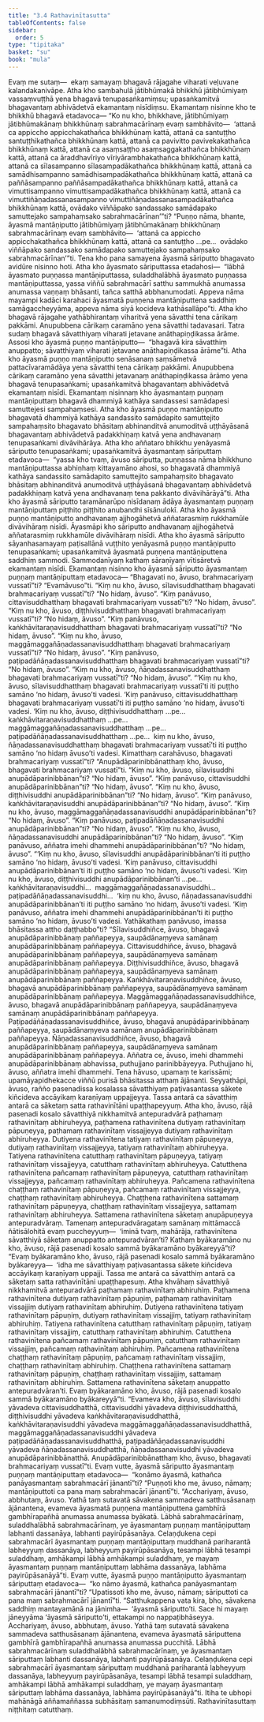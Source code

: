 ```yaml
---
title: "3.4 Rathavinītasutta"
tableOfContents: false
sidebar:
  order: 5
type: "tipitaka"
basket: "su"
book: "mula"
---
```



<DynamicBreadcrumb />

<Division number="252" book="mula" bookNo="9" page="199">

<Paragraph number="855" book="mula">
Evaṃ me sutaṃ—  ekaṃ samayaṃ bhagavā rājagahe viharati veḷuvane kalandakanivāpe. Atha kho sambahulā jātibhūmakā bhikkhū jātibhūmiyaṃ vassaṃvuṭṭhā yena bhagavā tenupasaṅkamiṃsu; upasaṅkamitvā bhagavantaṃ abhivādetvā ekamantaṃ nisīdiṃsu. Ekamantaṃ nisinne kho te bhikkhū bhagavā etadavoca—
</Paragraph>

<Paragraph number="856" book="mula">
“Ko nu kho, bhikkhave, jātibhūmiyaṃ jātibhūmakānaṃ bhikkhūnaṃ sabrahmacārīnaṃ evaṃ sambhāvito—  ‘attanā ca appiccho appicchakathañca bhikkhūnaṃ kattā, attanā ca santuṭṭho santuṭṭhikathañca bhikkhūnaṃ kattā, attanā ca pavivitto pavivekakathañca bhikkhūnaṃ kattā, attanā ca asaṃsaṭṭho asaṃsaggakathañca bhikkhūnaṃ kattā, attanā ca āraddhavīriyo vīriyārambhakathañca bhikkhūnaṃ kattā, attanā ca sīlasampanno sīlasampadākathañca bhikkhūnaṃ kattā, attanā ca samādhisampanno samādhisampadākathañca bhikkhūnaṃ kattā, attanā ca paññāsampanno paññāsampadākathañca bhikkhūnaṃ kattā, attanā ca vimuttisampanno vimuttisampadākathañca bhikkhūnaṃ kattā, attanā ca vimuttiñāṇadassanasampanno vimuttiñāṇadassanasampadākathañca bhikkhūnaṃ kattā, ovādako viññāpako sandassako samādapako samuttejako sampahaṃsako sabrahmacārīnan’”ti? “Puṇṇo nāma, bhante, āyasmā mantāṇiputto jātibhūmiyaṃ jātibhūmakānaṃ bhikkhūnaṃ sabrahmacārīnaṃ evaṃ sambhāvito—  ‘attanā ca appiccho appicchakathañca bhikkhūnaṃ kattā, attanā ca santuṭṭho …pe…  ovādako viññāpako sandassako samādapako samuttejako sampahaṃsako sabrahmacārīnan’”ti.
</Paragraph>

</Division>
<Division number="253" book="mula" bookNo="9" page="199">

<Paragraph number="857" book="mula">
Tena kho pana samayena āyasmā sāriputto bhagavato avidūre nisinno hoti. Atha kho āyasmato sāriputtassa etadahosi—  “lābhā āyasmato puṇṇassa mantāṇiputtassa, suladdhalābhā āyasmato puṇṇassa mantāṇiputtassa, yassa viññū sabrahmacārī satthu sammukhā anumassa anumassa vaṇṇaṃ bhāsanti, tañca satthā abbhanumodati. Appeva nāma mayampi kadāci karahaci āyasmatā puṇṇena mantāṇiputtena saddhiṃ samāgaccheyyāma, appeva nāma siyā kocideva kathāsallāpo”ti.
</Paragraph>

</Division>
<Division number="254" book="mula" bookNo="9" page="200">

<Paragraph number="858" book="mula">
Atha kho bhagavā rājagahe yathābhirantaṃ viharitvā yena sāvatthi tena cārikaṃ pakkāmi. Anupubbena cārikaṃ caramāno yena sāvatthi tadavasari. Tatra sudaṃ bhagavā sāvatthiyaṃ viharati jetavane anāthapiṇḍikassa ārāme. Assosi kho āyasmā puṇṇo mantāṇiputto—  “bhagavā kira sāvatthiṃ anuppatto; sāvatthiyaṃ viharati jetavane anāthapiṇḍikassa ārāme”ti.
</Paragraph>

</Division>
<Division number="255" book="mula" bookNo="9" page="200">

<Paragraph number="859" book="mula">
Atha kho āyasmā puṇṇo mantāṇiputto senāsanaṃ saṃsāmetvā pattacīvaramādāya yena sāvatthi tena cārikaṃ pakkāmi. Anupubbena cārikaṃ caramāno yena sāvatthi jetavanaṃ anāthapiṇḍikassa ārāmo yena bhagavā tenupasaṅkami; upasaṅkamitvā bhagavantaṃ abhivādetvā ekamantaṃ nisīdi. Ekamantaṃ nisinnaṃ kho āyasmantaṃ puṇṇaṃ mantāṇiputtaṃ bhagavā dhammiyā kathāya sandassesi samādapesi samuttejesi sampahaṃsesi. Atha kho āyasmā puṇṇo mantāṇiputto bhagavatā dhammiyā kathāya sandassito samādapito samuttejito sampahaṃsito bhagavato bhāsitaṃ abhinanditvā anumoditvā uṭṭhāyāsanā bhagavantaṃ abhivādetvā padakkhiṇaṃ katvā yena andhavanaṃ tenupasaṅkami divāvihārāya.
</Paragraph>

</Division>
<Division number="256" book="mula" bookNo="9" page="200">

<Paragraph number="860" book="mula">
Atha kho aññataro bhikkhu yenāyasmā sāriputto tenupasaṅkami; upasaṅkamitvā āyasmantaṃ sāriputtaṃ etadavoca—  “yassa kho tvaṃ, āvuso sāriputta, puṇṇassa nāma bhikkhuno mantāṇiputtassa abhiṇhaṃ kittayamāno ahosi, so bhagavatā dhammiyā kathāya sandassito samādapito samuttejito sampahaṃsito bhagavato bhāsitaṃ abhinanditvā anumoditvā uṭṭhāyāsanā bhagavantaṃ abhivādetvā padakkhiṇaṃ katvā yena andhavanaṃ tena pakkanto divāvihārāyā”ti.
</Paragraph>

<Paragraph number="861" book="mula">
Atha kho āyasmā sāriputto taramānarūpo nisīdanaṃ ādāya āyasmantaṃ puṇṇaṃ mantāṇiputtaṃ piṭṭhito piṭṭhito anubandhi sīsānulokī. Atha kho āyasmā puṇṇo mantāṇiputto andhavanaṃ ajjhogāhetvā aññatarasmiṃ rukkhamūle divāvihāraṃ nisīdi. Āyasmāpi kho sāriputto andhavanaṃ ajjhogāhetvā aññatarasmiṃ rukkhamūle divāvihāraṃ nisīdi.
</Paragraph>

<Paragraph number="862" book="mula">
Atha kho āyasmā sāriputto sāyanhasamayaṃ paṭisallānā vuṭṭhito yenāyasmā puṇṇo mantāṇiputto tenupasaṅkami; upasaṅkamitvā āyasmatā puṇṇena mantāṇiputtena saddhiṃ sammodi. Sammodanīyaṃ kathaṃ sāraṇīyaṃ vītisāretvā ekamantaṃ nisīdi. Ekamantaṃ nisinno kho āyasmā sāriputto āyasmantaṃ puṇṇaṃ mantāṇiputtaṃ etadavoca—
</Paragraph>

</Division>
<Division number="257" book="mula" bookNo="9" page="201">

<Paragraph number="863" book="mula">
“Bhagavati no, āvuso, brahmacariyaṃ vussatī”ti?
</Paragraph>

<Paragraph number="864" book="mula">
“Evamāvuso”ti.
</Paragraph>

<Paragraph number="865" book="mula">
“Kiṃ nu kho, āvuso, sīlavisuddhatthaṃ bhagavati brahmacariyaṃ vussatī”ti?
</Paragraph>

<Paragraph number="866" book="mula">
“No hidaṃ, āvuso”.
</Paragraph>

<Paragraph number="867" book="mula">
“Kiṃ panāvuso, cittavisuddhatthaṃ bhagavati brahmacariyaṃ vussatī”ti?
</Paragraph>

<Paragraph number="868" book="mula">
“No hidaṃ, āvuso”.
</Paragraph>

<Paragraph number="869" book="mula">
“Kiṃ nu kho, āvuso, diṭṭhivisuddhatthaṃ bhagavati brahmacariyaṃ vussatī”ti?
</Paragraph>

<Paragraph number="870" book="mula">
“No hidaṃ, āvuso”.
</Paragraph>

<Paragraph number="871" book="mula">
“Kiṃ panāvuso, kaṅkhāvitaraṇavisuddhatthaṃ bhagavati brahmacariyaṃ vussatī”ti?
</Paragraph>

<Paragraph number="872" book="mula">
“No hidaṃ, āvuso”.
</Paragraph>

<Paragraph number="873" book="mula">
“Kiṃ nu kho, āvuso, maggāmaggañāṇadassanavisuddhatthaṃ bhagavati brahmacariyaṃ vussatī”ti?
</Paragraph>

<Paragraph number="874" book="mula">
“No hidaṃ, āvuso”.
</Paragraph>

<Paragraph number="875" book="mula">
“Kiṃ panāvuso, paṭipadāñāṇadassanavisuddhatthaṃ bhagavati brahmacariyaṃ vussatī”ti?
</Paragraph>

<Paragraph number="876" book="mula">
“No hidaṃ, āvuso”.
</Paragraph>

<Paragraph number="877" book="mula">
“Kiṃ nu kho, āvuso, ñāṇadassanavisuddhatthaṃ bhagavati brahmacariyaṃ vussatī”ti?
</Paragraph>

<Paragraph number="878" book="mula">
“No hidaṃ, āvuso”.
</Paragraph>

<Paragraph number="879" book="mula">
“‘Kiṃ nu kho, āvuso, sīlavisuddhatthaṃ bhagavati brahmacariyaṃ vussatī’ti iti puṭṭho samāno ‘no hidaṃ, āvuso’ti vadesi. ‘Kiṃ panāvuso, cittavisuddhatthaṃ bhagavati brahmacariyaṃ vussatī’ti iti puṭṭho samāno ‘no hidaṃ, āvuso’ti vadesi. ‘Kiṃ nu kho, āvuso, diṭṭhivisuddhatthaṃ …pe…  kaṅkhāvitaraṇavisuddhatthaṃ …pe…  maggāmaggañāṇadassanavisuddhatthaṃ …pe…  paṭipadāñāṇadassanavisuddhatthaṃ …pe…  kiṃ nu kho, āvuso, ñāṇadassanavisuddhatthaṃ bhagavati brahmacariyaṃ vussatī’ti iti puṭṭho samāno ‘no hidaṃ āvuso’ti vadesi. Kimatthaṃ carahāvuso, bhagavati brahmacariyaṃ vussatī”ti? “Anupādāparinibbānatthaṃ kho, āvuso, bhagavati brahmacariyaṃ vussatī”ti.
</Paragraph>

<Paragraph number="880" book="mula">
“Kiṃ nu kho, āvuso, sīlavisuddhi anupādāparinibbānan”ti?
</Paragraph>

<Paragraph number="881" book="mula">
“No hidaṃ, āvuso”.
</Paragraph>

<Paragraph number="882" book="mula">
“Kiṃ panāvuso, cittavisuddhi anupādāparinibbānan”ti?
</Paragraph>

<Paragraph number="883" book="mula">
“No hidaṃ, āvuso”.
</Paragraph>

<Paragraph number="884" book="mula">
“Kiṃ nu kho, āvuso, diṭṭhivisuddhi anupādāparinibbānan”ti?
</Paragraph>

<Paragraph number="885" book="mula">
“No hidaṃ, āvuso”.
</Paragraph>

<Paragraph number="886" book="mula">
“Kiṃ panāvuso, kaṅkhāvitaraṇavisuddhi anupādāparinibbānan”ti?
</Paragraph>

<Paragraph number="887" book="mula">
“No hidaṃ, āvuso”.
</Paragraph>

<Paragraph number="888" book="mula">
“Kiṃ nu kho, āvuso, maggāmaggañāṇadassanavisuddhi anupādāparinibbānan”ti?
</Paragraph>

<Paragraph number="889" book="mula">
“No hidaṃ, āvuso”.
</Paragraph>

<Paragraph number="890" book="mula">
“Kiṃ panāvuso, paṭipadāñāṇadassanavisuddhi anupādāparinibbānan”ti?
</Paragraph>

<Paragraph number="891" book="mula">
“No hidaṃ, āvuso”.
</Paragraph>

<Paragraph number="892" book="mula">
“Kiṃ nu kho, āvuso, ñāṇadassanavisuddhi anupādāparinibbānan”ti?
</Paragraph>

<Paragraph number="893" book="mula">
“No hidaṃ, āvuso”.
</Paragraph>

<Paragraph number="894" book="mula">
“Kiṃ panāvuso, aññatra imehi dhammehi anupādāparinibbānan”ti?
</Paragraph>

<Paragraph number="895" book="mula">
“No hidaṃ, āvuso”.
</Paragraph>

<Paragraph number="896" book="mula">
“‘Kiṃ nu kho, āvuso, sīlavisuddhi anupādāparinibbānan’ti iti puṭṭho samāno ‘no hidaṃ, āvuso’ti vadesi. ‘Kiṃ panāvuso, cittavisuddhi anupādāparinibbānan’ti iti puṭṭho samāno ‘no hidaṃ, āvuso’ti vadesi. ‘Kiṃ nu kho, āvuso, diṭṭhivisuddhi anupādāparinibbānan’ti …pe…  kaṅkhāvitaraṇavisuddhi…  maggāmaggañāṇadassanavisuddhi…  paṭipadāñāṇadassanavisuddhi…  ‘kiṃ nu kho, āvuso, ñāṇadassanavisuddhi anupādāparinibbānan’ti iti puṭṭho samāno ‘no hidaṃ, āvuso’ti vadesi. ‘Kiṃ panāvuso, aññatra imehi dhammehi anupādāparinibbānan’ti iti puṭṭho samāno ‘no hidaṃ, āvuso’ti vadesi. Yathākathaṃ panāvuso, imassa bhāsitassa attho daṭṭhabbo”ti?
</Paragraph>

</Division>
<Division number="258" book="mula" bookNo="9" page="202">

<Paragraph number="897" book="mula">
“Sīlavisuddhiñce, āvuso, bhagavā anupādāparinibbānaṃ paññapeyya, saupādānaṃyeva samānaṃ anupādāparinibbānaṃ paññapeyya. Cittavisuddhiñce, āvuso, bhagavā anupādāparinibbānaṃ paññapeyya, saupādānaṃyeva samānaṃ anupādāparinibbānaṃ paññapeyya. Diṭṭhivisuddhiñce, āvuso, bhagavā anupādāparinibbānaṃ paññapeyya, saupādānaṃyeva samānaṃ anupādāparinibbānaṃ paññapeyya. Kaṅkhāvitaraṇavisuddhiñce, āvuso, bhagavā anupādāparinibbānaṃ paññapeyya, saupādānaṃyeva samānaṃ anupādāparinibbānaṃ paññapeyya. Maggāmaggañāṇadassanavisuddhiñce, āvuso, bhagavā anupādāparinibbānaṃ paññapeyya, saupādānaṃyeva samānaṃ anupādāparinibbānaṃ paññapeyya. Paṭipadāñāṇadassanavisuddhiñce, āvuso, bhagavā anupādāparinibbānaṃ paññapeyya, saupādānaṃyeva samānaṃ anupādāparinibbānaṃ paññapeyya. Ñāṇadassanavisuddhiñce, āvuso, bhagavā anupādāparinibbānaṃ paññapeyya, saupādānaṃyeva samānaṃ anupādāparinibbānaṃ paññapeyya. Aññatra ce, āvuso, imehi dhammehi anupādāparinibbānaṃ abhavissa, puthujjano parinibbāyeyya. Puthujjano hi, āvuso, aññatra imehi dhammehi. Tena hāvuso, upamaṃ te karissāmi; upamāyapidhekacce viññū purisā bhāsitassa atthaṃ ājānanti.
</Paragraph>

</Division>
<Division number="259" book="mula" bookNo="9" page="203">

<Paragraph number="898" book="mula">
Seyyathāpi, āvuso, rañño pasenadissa kosalassa sāvatthiyaṃ paṭivasantassa sākete kiñcideva accāyikaṃ karaṇīyaṃ uppajjeyya. Tassa antarā ca sāvatthiṃ antarā ca sāketaṃ satta rathavinītāni upaṭṭhapeyyuṃ. Atha kho, āvuso, rājā pasenadi kosalo sāvatthiyā nikkhamitvā antepuradvārā paṭhamaṃ rathavinītaṃ abhiruheyya, paṭhamena rathavinītena dutiyaṃ rathavinītaṃ pāpuṇeyya, paṭhamaṃ rathavinītaṃ vissajjeyya dutiyaṃ rathavinītaṃ abhiruheyya. Dutiyena rathavinītena tatiyaṃ rathavinītaṃ pāpuṇeyya, dutiyaṃ rathavinītaṃ vissajjeyya, tatiyaṃ rathavinītaṃ abhiruheyya. Tatiyena rathavinītena catutthaṃ rathavinītaṃ pāpuṇeyya, tatiyaṃ rathavinītaṃ vissajjeyya, catutthaṃ rathavinītaṃ abhiruheyya. Catutthena rathavinītena pañcamaṃ rathavinītaṃ pāpuṇeyya, catutthaṃ rathavinītaṃ vissajjeyya, pañcamaṃ rathavinītaṃ abhiruheyya. Pañcamena rathavinītena chaṭṭhaṃ rathavinītaṃ pāpuṇeyya, pañcamaṃ rathavinītaṃ vissajjeyya, chaṭṭhaṃ rathavinītaṃ abhiruheyya. Chaṭṭhena rathavinītena sattamaṃ rathavinītaṃ pāpuṇeyya, chaṭṭhaṃ rathavinītaṃ vissajjeyya, sattamaṃ rathavinītaṃ abhiruheyya. Sattamena rathavinītena sāketaṃ anupāpuṇeyya antepuradvāraṃ. Tamenaṃ antepuradvāragataṃ samānaṃ mittāmaccā ñātisālohitā evaṃ puccheyyuṃ—  ‘iminā tvaṃ, mahārāja, rathavinītena sāvatthiyā sāketaṃ anuppatto antepuradvāran’ti? Kathaṃ byākaramāno nu kho, āvuso, rājā pasenadi kosalo sammā byākaramāno byākareyyā”ti?
</Paragraph>

<Paragraph number="899" book="mula">
“Evaṃ byākaramāno kho, āvuso, rājā pasenadi kosalo sammā byākaramāno byākareyya—  ‘idha me sāvatthiyaṃ paṭivasantassa sākete kiñcideva accāyikaṃ karaṇīyaṃ uppajji. Tassa me antarā ca sāvatthiṃ antarā ca sāketaṃ satta rathavinītāni upaṭṭhapesuṃ. Atha khvāhaṃ sāvatthiyā nikkhamitvā antepuradvārā paṭhamaṃ rathavinītaṃ abhiruhiṃ. Paṭhamena rathavinītena dutiyaṃ rathavinītaṃ pāpuṇiṃ, paṭhamaṃ rathavinītaṃ vissajjiṃ dutiyaṃ rathavinītaṃ abhiruhiṃ. Dutiyena rathavinītena tatiyaṃ rathavinītaṃ pāpuṇiṃ, dutiyaṃ rathavinītaṃ vissajjiṃ, tatiyaṃ rathavinītaṃ abhiruhiṃ. Tatiyena rathavinītena catutthaṃ rathavinītaṃ pāpuṇiṃ, tatiyaṃ rathavinītaṃ vissajjiṃ, catutthaṃ rathavinītaṃ abhiruhiṃ. Catutthena rathavinītena pañcamaṃ rathavinītaṃ pāpuṇiṃ, catutthaṃ rathavinītaṃ vissajjiṃ, pañcamaṃ rathavinītaṃ abhiruhiṃ. Pañcamena rathavinītena chaṭṭhaṃ rathavinītaṃ pāpuṇiṃ, pañcamaṃ rathavinītaṃ vissajjiṃ, chaṭṭhaṃ rathavinītaṃ abhiruhiṃ. Chaṭṭhena rathavinītena sattamaṃ rathavinītaṃ pāpuṇiṃ, chaṭṭhaṃ rathavinītaṃ vissajjiṃ, sattamaṃ rathavinītaṃ abhiruhiṃ. Sattamena rathavinītena sāketaṃ anuppatto antepuradvāran’ti. Evaṃ byākaramāno kho, āvuso, rājā pasenadi kosalo sammā byākaramāno byākareyyā”ti.
</Paragraph>

<Paragraph number="900" book="mula">
“Evameva kho, āvuso, sīlavisuddhi yāvadeva cittavisuddhatthā, cittavisuddhi yāvadeva diṭṭhivisuddhatthā, diṭṭhivisuddhi yāvadeva kaṅkhāvitaraṇavisuddhatthā, kaṅkhāvitaraṇavisuddhi yāvadeva maggāmaggañāṇadassanavisuddhatthā, maggāmaggañāṇadassanavisuddhi yāvadeva paṭipadāñāṇadassanavisuddhatthā, paṭipadāñāṇadassanavisuddhi yāvadeva ñāṇadassanavisuddhatthā, ñāṇadassanavisuddhi yāvadeva anupādāparinibbānatthā. Anupādāparinibbānatthaṃ kho, āvuso, bhagavati brahmacariyaṃ vussatī”ti.
</Paragraph>

</Division>
<Division number="260" book="mula" bookNo="9" page="204">

<Paragraph number="901" book="mula">
Evaṃ vutte, āyasmā sāriputto āyasmantaṃ puṇṇaṃ mantāṇiputtaṃ etadavoca—  “konāmo āyasmā, kathañca panāyasmantaṃ sabrahmacārī jānantī”ti? “Puṇṇoti kho me, āvuso, nāmaṃ; mantāṇiputtoti ca pana maṃ sabrahmacārī jānantī”ti. “Acchariyaṃ, āvuso, abbhutaṃ, āvuso. Yathā taṃ sutavatā sāvakena sammadeva satthusāsanaṃ ājānantena, evameva āyasmatā puṇṇena mantāṇiputtena gambhīrā gambhīrapañhā anumassa anumassa byākatā. Lābhā sabrahmacārīnaṃ, suladdhalābhā sabrahmacārīnaṃ, ye āyasmantaṃ puṇṇaṃ mantāṇiputtaṃ labhanti dassanāya, labhanti payirūpāsanāya. Celaṇḍukena cepi sabrahmacārī āyasmantaṃ puṇṇaṃ mantāṇiputtaṃ muddhanā pariharantā labheyyuṃ dassanāya, labheyyuṃ payirūpāsanāya, tesampi lābhā tesampi suladdhaṃ, amhākampi lābhā amhākampi suladdhaṃ, ye mayaṃ āyasmantaṃ puṇṇaṃ mantāṇiputtaṃ labhāma dassanāya, labhāma payirūpāsanāyā”ti.
</Paragraph>

<Paragraph number="902" book="mula">
Evaṃ vutte, āyasmā puṇṇo mantāṇiputto āyasmantaṃ sāriputtaṃ etadavoca—  “ko nāmo āyasmā, kathañca panāyasmantaṃ sabrahmacārī jānantī”ti? “Upatissoti kho me, āvuso, nāmaṃ; sāriputtoti ca pana maṃ sabrahmacārī jānantī”ti. “Satthukappena vata kira, bho, sāvakena saddhiṃ mantayamānā na jānimha—  ‘āyasmā sāriputto’ti. Sace hi mayaṃ jāneyyāma ‘āyasmā sāriputto’ti, ettakampi no nappaṭibhāseyya. Acchariyaṃ, āvuso, abbhutaṃ, āvuso. Yathā taṃ sutavatā sāvakena sammadeva satthusāsanaṃ ājānantena, evameva āyasmatā sāriputtena gambhīrā gambhīrapañhā anumassa anumassa pucchitā. Lābhā sabrahmacārīnaṃ suladdhalābhā sabrahmacārīnaṃ, ye āyasmantaṃ sāriputtaṃ labhanti dassanāya, labhanti payirūpāsanāya. Celaṇḍukena cepi sabrahmacārī āyasmantaṃ sāriputtaṃ muddhanā pariharantā labheyyuṃ dassanāya, labheyyuṃ payirūpāsanāya, tesampi lābhā tesampi suladdhaṃ, amhākampi lābhā amhākampi suladdhaṃ, ye mayaṃ āyasmantaṃ sāriputtaṃ labhāma dassanāya, labhāma payirūpāsanāyā”ti.
</Paragraph>

<Paragraph number="903" book="mula">
Itiha te ubhopi mahānāgā aññamaññassa subhāsitaṃ samanumodiṃsūti.

</Paragraph>
</Division>

<Paragraph number="904" type="center" book="mula">
Rathavinītasuttaṃ niṭṭhitaṃ catutthaṃ.
</Paragraph>
